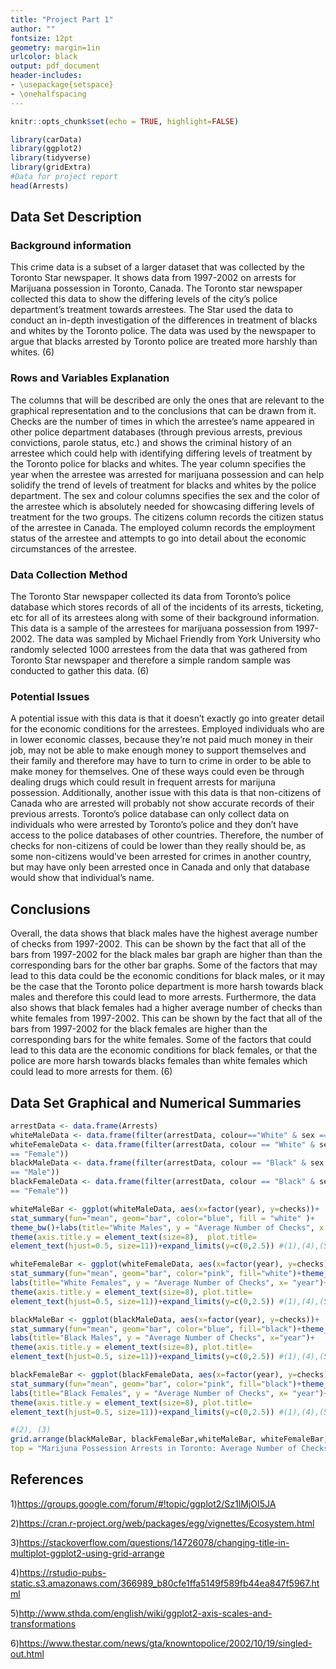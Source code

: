 ```yaml
---
title: "Project Part 1" 
author: ""
fontsize: 12pt
geometry: margin=1in
urlcolor: black
output: pdf_document
header-includes:
- \usepackage{setspace}
- \onehalfspacing
---
```


```r
knitr::opts_chunk$set(echo = TRUE, highlight=FALSE)
```

```r
library(carData)
library(ggplot2)
library(tidyverse)
library(gridExtra)
#Data for project report
head(Arrests)
```
## Data Set Description  
### Background information
This crime data is a subset of a larger dataset that was collected by the 
Toronto Star newspaper. It shows data from 1997-2002 on arrests for Marijuana 
possession in Toronto, Canada. The Toronto star newspaper collected this data to
show the differing levels of the city's police department's treatment towards
arrestees. The Star used the data to conduct an in-depth investigation of the
differences in treatment of blacks and whites by the Toronto police. 
The data was used by the newspaper to argue that blacks arrested by Toronto 
police are treated more harshly than whites. (6)

### Rows and Variables Explanation
The columns that will be described are only the ones that are relevant
to the graphical representation and to the conclusions that can be drawn from
it. Checks are the number of times in which the arrestee's name appeared in other
police department databases (through previous arrests, previous convictions, 
parole status, etc.) and shows the criminal history of an arrestee which could 
help with identifying differing levels of treatment by the Toronto police 
for blacks and whites. The year column specifies the year when the arrestee was 
arrested for marijuana possession and can help solidify the trend of levels of 
treatment for blacks and whites by the police department. The sex and colour 
columns specifies the sex and the color of the arrestee which is absolutely 
needed for showcasing differing levels of treatment for the two groups. 
The citizens column records the citizen status of the arrestee in Canada. 
The employed column records the employment status of the arrestee and attempts 
to go into detail about the economic circumstances of the arrestee.

### Data Collection Method
The Toronto Star newspaper collected its data from 
Toronto's police database which stores records of all of the incidents of its 
arrests, ticketing, etc for all of its arrestees along with some of their
background information. This data is a sample of the arrestees for
marijuana possession from 1997-2002. The data was sampled by Michael
Friendly from York University who randomly selected 1000 arrestees 
from the data that was gathered from Toronto Star newspaper 
and therefore a simple random sample was conducted to gather this data.
(6)

### Potential Issues
A potential issue with this data is that it doesn't exactly go into greater 
detail for the economic conditions for the arrestees. Employed individuals
who are in lower economic classes, because they're not paid much money 
in their job, may not be able to make enough money to support themselves and 
their family and therefore may have to turn to crime in order to
be able to make money for themselves. One of these ways could even be through 
dealing drugs which could result in frequent arrests for marijuna possession. 
Additionally, another issue with this data is that non-citizens of Canada 
who are arrested will probably not show accurate records of their previous 
arrests. Toronto's police database can only collect data on individuals 
who were arrested by Toronto's police and they don't have access to the police 
databases of other countries. Therefore, the number of checks for non-citizens 
of could be lower than they really should be, as some non-citizens would've been
arrested for crimes in another country, but may have only been
arrested once in Canada and only that database would show that individual's 
name.

## Conclusions
Overall, the data shows that black males have the highest average number of
checks from 1997-2002. This can be shown by the fact that all of the bars 
from 1997-2002 for the black males bar graph are higher than than 
the corresponding bars for the other bar graphs. Some of the factors that may
lead to this data could be the economic conditions for black males, or 
it may be the case that the Toronto police department is more harsh towards
black males and therefore this could lead to more arrests.
Furthermore, the data also shows that black females
had a higher average number of checks than white females from 1997-2002. This
can be shown by the fact that all of the bars from 1997-2002 for the black
females are higher than the corresponding bars for the white females. Some of
the factors that could lead to this data are the economic conditions for black
females, or that the police are more harsh towards blacks females than white
females which could lead to more arrests for them. (6)

## Data Set Graphical and Numerical Summaries
```r
arrestData <- data.frame(Arrests)
whiteMaleData <- data.frame(filter(arrestData, colour=="White" & sex =="Male"))
whiteFemaleData <- data.frame(filter(arrestData, colour == "White" & sex 
== "Female"))
blackMaleData <- data.frame(filter(arrestData, colour == "Black" & sex 
== "Male"))
blackFemaleData <- data.frame(filter(arrestData, colour == "Black" & sex 
== "Female"))

whiteMaleBar <- ggplot(whiteMaleData, aes(x=factor(year), y=checks))+
stat_summary(fun="mean", geom="bar", color="blue", fill = "white" )+
theme_bw()+labs(title="White Males", y = "Average Number of Checks", x = "year")+
theme(axis.title.y = element_text(size=8),  plot.title=
element_text(hjust=0.5, size=11))+expand_limits(y=c(0,2.5)) #(1),(4),(5)

whiteFemaleBar <- ggplot(whiteFemaleData, aes(x=factor(year), y=checks))+
stat_summary(fun="mean", geom="bar", color="pink", fill="white")+theme_bw()+
labs(title="White Females", y = "Average Number of Checks", x= "year")+
theme(axis.title.y = element_text(size=8), plot.title=
element_text(hjust=0.5, size=11))+expand_limits(y=c(0,2.5)) #(1),(4),(5)

blackMaleBar <- ggplot(blackMaleData, aes(x=factor(year), y=checks))+
stat_summary(fun="mean", geom="bar", color="blue", fill="black")+theme_bw()+
labs(title="Black Males", y = "Average Number of Checks", x="year")+
theme(axis.title.y = element_text(size=8), plot.title=
element_text(hjust=0.5, size=11))+expand_limits(y=c(0,2.5)) #(1),(4),(5)

blackFemaleBar <- ggplot(blackFemaleData, aes(x=factor(year), y=checks))+
stat_summary(fun="mean", geom="bar", color="pink", fill="black")+theme_bw()+
labs(title="Black Females", y = "Average Number of Checks", x= "year")+
theme(axis.title.y = element_text(size=8), plot.title=
element_text(hjust=0.5, size=11))+expand_limits(y=c(0,2.5)) #(1),(4),(5) 

#(2), (3)
grid.arrange(blackMaleBar, blackFemaleBar,whiteMaleBar, whiteFemaleBar, 
top = "Marijuna Possession Arrests in Toronto: Average Number of Checks") 
```
## References

1)<https://groups.google.com/forum/#!topic/ggplot2/Sz1lMjOI5JA>

2)<https://cran.r-project.org/web/packages/egg/vignettes/Ecosystem.html>

3)<https://stackoverflow.com/questions/14726078/changing-title-in-multiplot-ggplot2-using-grid-arrange>

4)<https://rstudio-pubs-static.s3.amazonaws.com/366989_b80cfe1ffa5149f589fb44ea847f5967.html>

5)<http://www.sthda.com/english/wiki/ggplot2-axis-scales-and-transformations>

6)<https://www.thestar.com/news/gta/knowntopolice/2002/10/19/singled-out.html>
